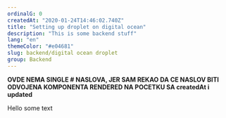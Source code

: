 ```yaml
---
ordinalG: 0
createdAt: "2020-01-24T14:46:02.740Z"
title: "Setting up droplet on digital ocean"
description: "This is some backend stuff"
lang: "en"
themeColor: "#e04681"
slug: backend/digital ocean droplet
group: Backend
---
```


**OVDE NEMA SINGLE # NASLOVA, JER SAM REKAO DA CE NASLOV BITI ODVOJENA KOMPONENTA RENDERED NA POCETKU SA createdAt i updated**

Hello some text
